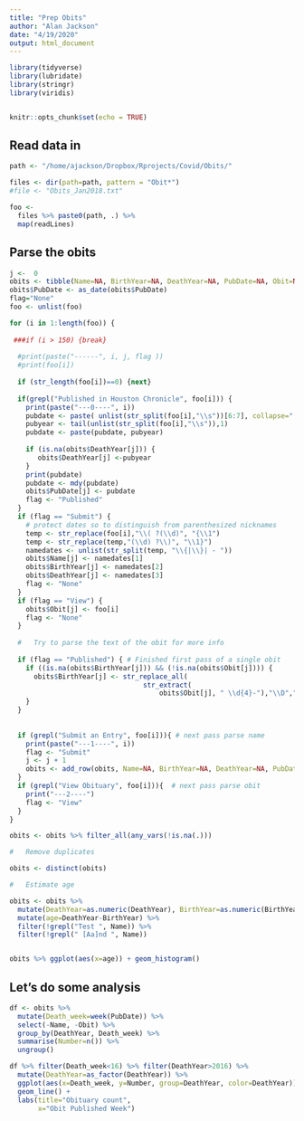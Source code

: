 ```yaml
---
title: "Prep Obits"
author: "Alan Jackson"
date: "4/19/2020"
output: html_document
---
```


```r
library(tidyverse)
library(lubridate)
library(stringr)
library(viridis)


knitr::opts_chunk$set(echo = TRUE)
```

## Read data in

```r

path <- "/home/ajackson/Dropbox/Rprojects/Covid/Obits/"

files <- dir(path=path, pattern = "Obit*")
#file <- "Obits_Jan2018.txt"

foo <- 
  files %>% paste0(path, .) %>% 
  map(readLines)

```


##  Parse the obits

```r

j <-  0
obits <- tibble(Name=NA, BirthYear=NA, DeathYear=NA, PubDate=NA, Obit=NA)
obits$PubDate <- as_date(obits$PubDate)
flag="None"
foo <- unlist(foo)

for (i in 1:length(foo)) {
  
 ###if (i > 150) {break}
  
  #print(paste("------", i, j, flag ))
  #print(foo[i])
  
  if (str_length(foo[i])==0) {next}
  
  if(grepl("Published in Houston Chronicle", foo[i])) { 
    print(paste("---0----", i))
    pubdate <- paste( unlist(str_split(foo[i],"\\s"))[6:7], collapse=" ")
    pubyear <- tail(unlist(str_split(foo[i],"\\s")),1)
    pubdate <- paste(pubdate, pubyear)
    
    if (is.na(obits$DeathYear[j])) {
       obits$DeathYear[j] <-pubyear
    } 
    print(pubdate)
    pubdate <- mdy(pubdate)
    obits$PubDate[j] <- pubdate
    flag <- "Published"
  }
  if (flag == "Submit") {
    # protect dates so to distinguish from parenthesized nicknames
    temp <- str_replace(foo[i],"\\( ?(\\d)", "{\\1")
    temp <- str_replace(temp,"(\\d) ?\\)", "\\1}")
    namedates <- unlist(str_split(temp, "\\{|\\}| - "))
    obits$Name[j] <- namedates[1]
    obits$BirthYear[j] <- namedates[2]
    obits$DeathYear[j] <- namedates[3]
    flag <- "None"
  }
  if (flag == "View") {
    obits$Obit[j] <- foo[i]
    flag <- "None"
  }
  
  #   Try to parse the text of the obit for more info
  
  if (flag == "Published") { # Finished first pass of a single obit
    if ((is.na(obits$BirthYear[j])) && (!is.na(obits$Obit[j]))) {
      obits$BirthYear[j] <- str_replace_all(
                                 str_extract(
                                     obits$Obit[j], " \\d{4}-"),"\\D","")
    }
  }
  
  
  if (grepl("Submit an Entry", foo[i])){ # next pass parse name
    print(paste("---1----", i))
    flag <- "Submit"
    j <- j + 1
    obits <- add_row(obits, Name=NA, BirthYear=NA, DeathYear=NA, PubDate=NA, Obit=NA)
  }
  if (grepl("View Obituary", foo[i])){  # next pass parse obit
    print("---2----")
    flag <- "View" 
  }
}

obits <- obits %>% filter_all(any_vars(!is.na(.)))

#   Remove duplicates

obits <- distinct(obits)

#   Estimate age

obits <- obits %>% 
  mutate(DeathYear=as.numeric(DeathYear), BirthYear=as.numeric(BirthYear)) %>% 
  mutate(age=DeathYear-BirthYear) %>% 
  filter(!grepl("Test ", Name)) %>% 
  filter(!grepl(" [Aa]nd ", Name))



```

```r

obits %>% ggplot(aes(x=age)) + geom_histogram()

```

##  Let's do some analysis


```r


df <- obits %>% 
  mutate(Death_week=week(PubDate)) %>% 
  select(-Name, -Obit) %>% 
  group_by(DeathYear, Death_week) %>% 
  summarise(Number=n()) %>% 
  ungroup()  

df %>% filter(Death_week<16) %>% filter(DeathYear>2016) %>% 
  mutate(DeathYear=as_factor(DeathYear)) %>% 
  ggplot(aes(x=Death_week, y=Number, group=DeathYear, color=DeathYear)) + 
  geom_line() + 
  labs(title="Obituary count",
       x="Obit Published Week")


```















